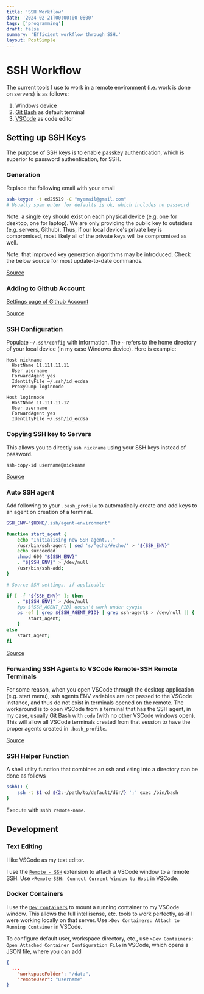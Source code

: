 ```yaml
---
title: 'SSH Workflow'
date: '2024-02-21T00:00:00-0800'
tags: ['programming']
draft: false
summary: 'Efficient workflow through SSH.'
layout: PostSimple
---
```


# SSH Workflow

The current tools I use to work in a remote environment (i.e. work is done on servers) is as follows:

1. Windows device
2. [Git Bash](https://git-scm.com/downloads) as default terminal
3. [VSCode](https://code.visualstudio.com/download) as code editor

## Setting up SSH Keys

The purpose of SSH keys is to enable passkey authentication, which is superior to password authentication, for SSH.

### Generation

Replace the following email with your email

```bash
ssh-keygen -t ed25519 -C "myemail@gmail.com"
# Usually spam enter for defaults is ok, which includes no password
```

Note: a single key should exist on each physical device (e.g. one for desktop, one for laptop). We are only providing the public key to outsiders (e.g. servers, Github). Thus, if our local device's private key is compromised, most likely all of the private keys will be compromised as well.

Note: that improved key generation algorithms may be introduced. Check the below source for most update-to-date commands.

[Source](https://docs.github.com/en/authentication/connecting-to-github-with-ssh/generating-a-new-ssh-key-and-adding-it-to-the-ssh-agent)

### Adding to Github Account

[Settings page of Github Account](https://github.com/settings/keys)

[Source](https://docs.github.com/en/authentication/connecting-to-github-with-ssh/adding-a-new-ssh-key-to-your-github-account)

### SSH Configuration

Populate `~/.ssh/config` with information. The `~` refers to the home directory of your local device (in my case Windows device). Here is example:

```
Host nickname
  HostName 11.111.11.11
  User username
  ForwardAgent yes
  IdentityFile ~/.ssh/id_ecdsa
  ProxyJump loginnode

Host loginnode
  HostName 11.111.11.12
  User username
  ForwardAgent yes
  IdentityFile ~/.ssh/id_ecdsa
```

### Copying SSH key to Servers

This allows you to directly `ssh nickname` using your SSH keys instead of password.

`ssh-copy-id username@nickname`

[Source](https://www.digitalocean.com/community/tutorials/how-to-configure-ssh-key-based-authentication-on-a-linux-server)

### Auto SSH agent

Add following to your `.bash_profile` to automatically create and add keys to an agent on creation of a terminal.

```bash
SSH_ENV="$HOME/.ssh/agent-environment"

function start_agent {
    echo "Initialising new SSH agent..."
    /usr/bin/ssh-agent | sed 's/^echo/#echo/' > "${SSH_ENV}"
    echo succeeded
    chmod 600 "${SSH_ENV}"
    . "${SSH_ENV}" > /dev/null
    /usr/bin/ssh-add;
}

# Source SSH settings, if applicable

if [ -f "${SSH_ENV}" ]; then
    . "${SSH_ENV}" > /dev/null
    #ps ${SSH_AGENT_PID} doesn't work under cywgin
    ps -ef | grep ${SSH_AGENT_PID} | grep ssh-agent$ > /dev/null || {
        start_agent;
    }
else
    start_agent;
fi
```

[Source](https://stackoverflow.com/a/18915067)

### Forwarding SSH Agents to VSCode Remote-SSH Remote Terminals

For some reason, when you open VSCode through the desktop application (e.g. start menu), ssh agents ENV variables are not passed to the VSCode instance, and thus do not exist in terminals opened on the remote. The workaround is to open VSCode from a terminal that has the SSH agent, in my case, usually Git Bash with `code` (with no other VSCode windows open). This will allow all VSCode terminals created from that session to have the proper agents created in `.bash_profile`.

[Source](https://www.reddit.com/r/vscode/comments/18jakej/vscode_remotessh_refuses_to_use_sshagent_on_local/)

### SSH Helper Function

A shell utilty function that combines an ssh and `cd`ing into a directory can be done as follows

```bash
sshh() {
    ssh -t $1 cd ${2:-/path/to/default/dir/} ';' exec /bin/bash
}
```

Execute with `sshh remote-name`.

## Development

### Text Editing

I like VSCode as my text editor.

I use the [`Remote - SSH`](https://marketplace.visualstudio.com/items?itemName=ms-vscode-remote.remote-ssh) extension to attach a VSCode window to a remote SSH. Use `>Remote-SSH: Connect Current Window to Host` in VSCode.

### Docker Containers

I use the [`Dev Containers`](https://marketplace.visualstudio.com/items?itemName=ms-vscode-remote.remote-containers) to mount a running container to my VSCode window. This allows the full intellisense, etc. tools to work perfectly, as-if I were working locally on that server. Use `>Dev Containers: Attach to Running Container` in VSCode.

To configure default user, workspace directory, etc., use `>Dev Containers: Open Attached Container Configuration File` in VSCode, which opens a JSON file, where you can add

```json
{
  ...
	"workspaceFolder": "/data",
	"remoteUser": "username"
}
```
